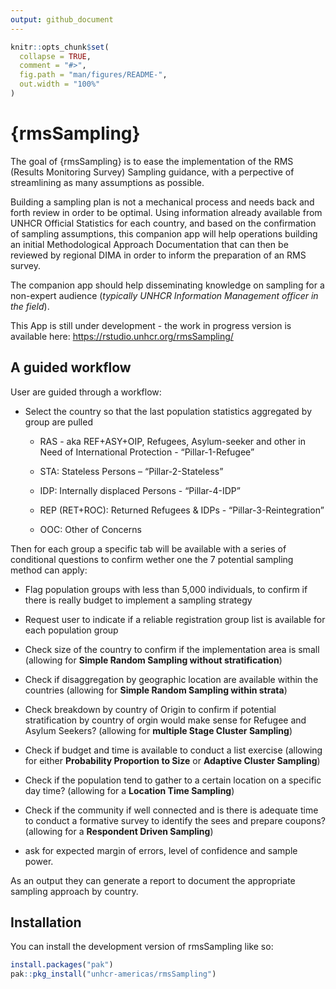 ```yaml
---
output: github_document
---
```


<!-- README.md is generated from README.Rmd. Please edit that file -->

```r
knitr::opts_chunk$set(
  collapse = TRUE,
  comment = "#>",
  fig.path = "man/figures/README-",
  out.width = "100%"
)
```

# {rmsSampling}

<!-- badges: start -->
<!-- badges: end -->

The goal of {rmsSampling} is to ease the implementation of the RMS (Results Monitoring Survey) Sampling guidance, with a perpective of streamlining as many assumptions as possible. 

Building a sampling plan is not a mechanical process and needs back and forth review in order to be optimal. Using information already available from UNHCR Official Statistics for each country, and based on the confirmation of sampling assumptions, this  companion app  will help operations building an initial Methodological Approach Documentation that can then be reviewed by regional DIMA in order to inform the preparation of an RMS survey.

The companion app should help disseminating knowledge on sampling for a non-expert audience (_typically UNHCR Information Management officer in the field_).


This App is still under development - the work in progress version is available here: [https://rstudio.unhcr.org/rmsSampling/](https://rstudio.unhcr.org/rmsSampling/)  

## A guided workflow

User are guided through a workflow:  

 * Select the country so that the last population statistics aggregated by group are pulled  
 
     * RAS  - aka REF+ASY+OIP, Refugees, Asylum-seeker and other in Need of International Protection -  "Pillar-1-Refugee"  
     
     * STA: Stateless Persons --  "Pillar-2-Stateless" 
     
     * IDP: Internally displaced Persons   -  "Pillar-4-IDP"  
     
     * REP (RET+ROC): Returned Refugees & IDPs - "Pillar-3-Reintegration"  
     
     * OOC: Other of Concerns         
 
Then for each group a specific tab will be available with a series of conditional questions to confirm wether one the 7 potential sampling method can apply:   

 * Flag population groups with less than 5,000 individuals, to confirm if there is really budget to implement a sampling strategy  
 
 * Request user to  indicate if a reliable registration group list is available for each population group  
 
 * Check size of the country to confirm if the implementation area is small (allowing for __Simple Random Sampling without stratification__) 
 
 * Check if disaggregation by geographic location are available within the countries  (allowing for __Simple Random Sampling within strata__)  
 * Check breakdown by country of Origin to confirm if potential stratification by country of orgin would make sense for Refugee and Asylum Seekers?  (allowing for __multiple Stage Cluster Sampling__)  
 
 * Check if budget and time is available to conduct a list exercise (allowing for either __Probability Proportion to Size__ or __Adaptive Cluster Sampling__)  
 
 * Check if the population tend to gather to a certain location on a specific day time? (allowing for a __Location Time Sampling__) 
 
 * Check if the community if well connected and is there is adequate time to conduct a formative survey to identify the sees and prepare coupons? (allowing for a __Respondent Driven Sampling__)  
 
 * ask for expected margin of errors, level of confidence and sample power. 
 
 
 As an output they can generate a report to document the appropriate sampling approach by country.

 

## Installation

You can install the development version of rmsSampling like so:

``` r
install.packages("pak")
pak::pkg_install("unhcr-americas/rmsSampling")  
```

